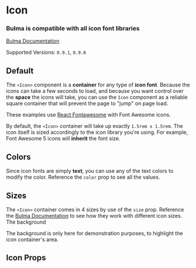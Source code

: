 


<Meta title="Elements/Icon" component={Icon} />

# Icon

### Bulma is compatible with **all icon font libraries**

[Bulma Documentation](https://bulma.io/documentation/elements/icon/)

Supported Versions: `0.9.1`, `0.9.0`

## Default

The `<Icon>` component is a **container** for any type of **icon font**. Because the icons can take a few seconds to load, and because you want control over the **space** the icons will take, you can use the `Icon` component as a reliable square container that will prevent the page to "jump" on page load.

These examples use [React Fontawesome](https://github.com/FortAwesome/react-fontawesome) with Font Awesome icons.

<Canvas>
  <Story name="Default">
    <Icon>
      <FontAwesomeIcon icon={faHome} />
    </Icon>
  </Story>
</Canvas>

By default, the `<Icon>` container will take up exactly `1.5rem x 1.5rem`. The icon itself is sized accordingly to the icon library you're using. For example, Font Awesome 5 icons will **inherit** the font size.

## Colors

Since icon fonts are simply **text**, you can use any of the text colors to modify the color. Reference the `color` prop to see all the values.

<Canvas>
  <Story name="Colors">
    <React.Fragment>
      <Block>
        <Icon color="info">
          <FontAwesomeIcon icon={faInfoCircle} />
        </Icon>
        <Icon color="success">
          <FontAwesomeIcon icon={faCheckSquare} />
        </Icon>
        <Icon color="warning">
          <FontAwesomeIcon icon={faExclamationTriangle} />
        </Icon>
        <Icon color="danger">
          <FontAwesomeIcon icon={faBan} />
        </Icon>
      </Block>
      <Block>
        <Icon color="info-light">
          <FontAwesomeIcon icon={faInfoCircle} />
        </Icon>
        <Icon color="success-light">
          <FontAwesomeIcon icon={faCheckSquare} />
        </Icon>
        <Icon color="warning-light">
          <FontAwesomeIcon icon={faExclamationTriangle} />
        </Icon>
        <Icon color="danger-light">
          <FontAwesomeIcon icon={faBan} />
        </Icon>
      </Block>
      <Block>
        <Icon color="info-dark">
          <FontAwesomeIcon icon={faInfoCircle} />
        </Icon>
        <Icon color="success-dark">
          <FontAwesomeIcon icon={faCheckSquare} />
        </Icon>
        <Icon color="warning-dark">
          <FontAwesomeIcon icon={faExclamationTriangle} />
        </Icon>
        <Icon color="danger-dark">
          <FontAwesomeIcon icon={faBan} />
        </Icon>
      </Block>
    </React.Fragment>
  </Story>
</Canvas>

## Sizes

The `<Icon>` container comes in 4 sizes by use of the `size` prop. Reference the [Bulma Documentation](https://bulma.io/documentation/elements/icon/#sizes) to see how they work with different icon sizes. The background

The background is only here for demonstration purposes, to highlight the icon container's area.

<Canvas>
  <Story name="Sizes">
    <React.Fragment>
      <Block>
        <Icon className="has-background-warning" size="small">
          <FontAwesomeIcon icon={faHome} />
        </Icon>
      </Block>
      <Block>
        <Icon className="has-background-warning" >
          <FontAwesomeIcon icon={faHome} />
        </Icon>
      </Block>
      <Block>
        <Icon className="has-background-warning" size="medium">
          <FontAwesomeIcon icon={faHome} />
        </Icon>
      </Block>
      <Block>
        <Icon className="has-background-warning" size="large">
          <FontAwesomeIcon icon={faHome} />
        </Icon>
      </Block>
    </React.Fragment>
  </Story>
</Canvas>

## Icon Props

<ArgsTable of={Icon} />
